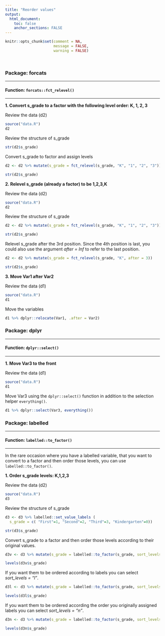 ```yaml
---
title: "Reorder values"
output: 
  html_document:
    toc: false
    anchor_sections: FALSE
---
```


```r
knitr::opts_chunk$set(comment = NA,
                      message = FALSE,
                      warning = FALSE)
```

<br>

### Package: forcats

---

#### Function: `forcats::fct_relevel()`

---

**1\. Convert s_grade to a factor with the following level order: K, 1, 2, 3**

Review the data (d2)

```r

source("data.R")
d2

```

Review the structure of s_grade

```r

str(d2$s_grade)

```

Convert s_grade to factor and assign levels

```r

d2 <- d2 %>% mutate(s_grade = fct_relevel(s_grade, "K", "1", "2", "3"))

str(d2$s_grade)

```


**2\. Relevel s_grade (already a factor) to be 1,2,3,K**

Review the data (d2)

```r

source("data.R")
d2

```

Review the structure of s_grade

```r

d2 <- d2 %>% mutate(s_grade = fct_relevel(s_grade, "K", "1", "2", "3"))

```

```r

str(d2$s_grade)

```

Relevel s_grade after the 3rd position. Since the 4th position is last, you could also use the argument *after = Inf* to refer to the last position.

```r

d2 <- d2 %>% mutate(s_grade = fct_relevel(s_grade, "K", after = 3))

str(d2$s_grade)

```


**3\. Move Var1 after Var2**

Review the data (d1)

```r

source("data.R")
d1

```

Move the variables

```r

d1 %>% dplyr::relocate(Var1, .after = Var2)

```

### Package: dplyr

---

#### Function: `dplyr::select()`

---

**1\. Move Var3 to the front**

Review the data (d1)

```r

source("data.R")
d1

```

Move Var3 using the `dplyr::select()` function in addition to the selection helper `everything()`.

```r

d1 %>% dplyr::select(Var3, everything())

```


### Package: labelled

---

#### Function: `labelled::to_factor()`

---

In the rare occasion where you have a labelled variable, that you want to convert to a factor and then order those levels, you can use `labelled::to_factor()`.

**1\. Order s_grade levels: K,1,2,3**

Review the data (d2)

```r

source("data.R")
d3

```

Review the structure of s_grade

```r

d3 <- d3 %>% labelled::set_value_labels (
  s_grade = c( "First"=1, "Second"=2, "Third"=3, "Kindergarten"=0))

```


```r

str(d3$s_grade)

```


Convert s_grade to a factor and then order those levels according to their original values.

```r

d3v <- d3 %>% mutate(s_grade = labelled::to_factor(s_grade, sort_levels = "v"))

levels(d3v$s_grade)

```

If you want them to be ordered according to labels you can select *sort_levels = "l"*.

```r

d3l <- d3 %>% mutate(s_grade = labelled::to_factor(s_grade, sort_levels = "l"))

levels(d3l$s_grade)

```

If you want them to be ordered according the order you originally assigned labels you can select *sort_levels = "n"*.

```r

d3n <- d3 %>% mutate(s_grade = labelled::to_factor(s_grade, sort_levels = "l"))

levels(d3n$s_grade)

```

